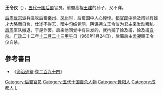 '''王令仪'''（{{bd|10世纪||960年|1月24日|catIdx=L}}），[[五代十国|五代十国]][[后蜀|后蜀]]官员。前蜀高祖[[王建_(前蜀)|王建]]的孙子，父不详。

[[后周世宗|后周世宗]]派兵进攻后蜀[[秦州|秦州]]、[[凤州|凤州]]时，后蜀国中人心惶惶。[[都官郎中|都官郎中]]徐及甫以有雄才大略而自负，仕途不得志，暗中勾结党羽，阴谋拥立王令仪为君主来发动叛乱。[[后周|后周]]军队撤退，于是作罢。后来他同党中有告发的，就拘捕了徐及甫，徐及甫[[自杀|自杀]]。[[广政|广政]]二十二年[[十二月廿三|十二月二十三]][[甲午|甲午]]日（960年1月24日），后蜀后主[[孟昶|孟昶]]赐王令仪自杀。

==參考書目==
*《[[资治通鉴|资治通鉴]]·[[s:資治通鑑/卷294|卷二百九十四]]》

{{DEFAULTSORT:W}}

[[Category:后蜀官员|Category:后蜀官员]]
[[Category:五代十国自杀人物|Category:五代十国自杀人物]]
[[Category:舞阳人|Category:舞阳人]]
[[Category:成都人|Category:成都人]]
[[Category:王姓|L]]